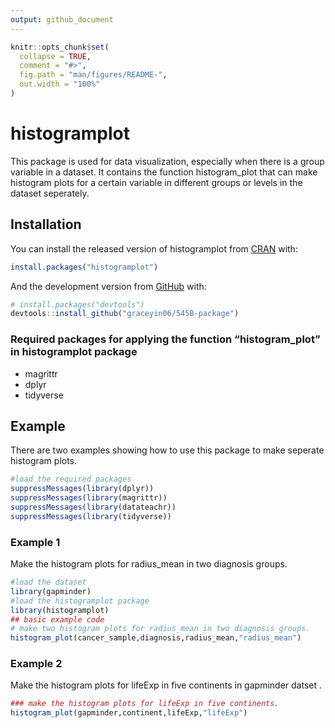 ```yaml
---
output: github_document
---
```


<!-- README.md is generated from README.Rmd. Please edit that file -->

```r
knitr::opts_chunk$set(
  collapse = TRUE,
  comment = "#>",
  fig.path = "man/figures/README-",
  out.width = "100%"
)
```

# histogramplot

<!-- badges: start -->
<!-- badges: end -->

 This package is used for data visualization, especially when there is
    a group variable in a dataset. It contains the function histogram_plot
    that can make histogram plots for a certain variable 
    in different groups or levels in the dataset seperately.

## Installation

You can install the released version of histogramplot from [CRAN](https://CRAN.R-project.org) with:

``` r
install.packages("histogramplot")
```

And the development version from [GitHub](https://github.com/) with:

``` r
# install.packages("devtools")
devtools::install_github("graceyin06/545B-package")
```

### Required packages for applying the function "histogram_plot" in histogramplot package 
* magrittr
* dplyr
* tidyverse

## Example

There are two examples showing how to use this package to make seperate histogram plots.

```r
#load the required packages
suppressMessages(library(dplyr))
suppressMessages(library(magrittr))
suppressMessages(library(datateachr))
suppressMessages(library(tidyverse))
```

### Example 1
Make the histogram plots for radius_mean in two diagnosis groups.

```r
#load the dataset
library(gapminder)
#load the histogramplot package
library(histogramplot)
## basic example code
# make two histogram plots for radius_mean in two diagnosis groups.
histogram_plot(cancer_sample,diagnosis,radius_mean,"radius_mean")
```

### Example 2

Make the histogram plots for lifeExp in five continents in gapminder datset
.
```r
### make the histogram plots for lifeExp in five continents.
histogram_plot(gapminder,continent,lifeExp,"lifeExp")
```
